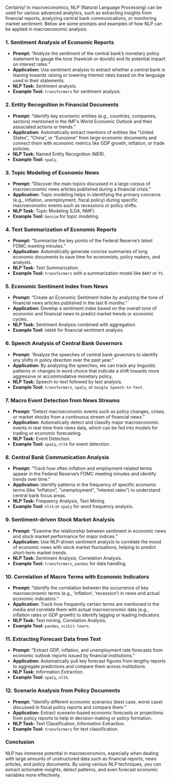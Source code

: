 Certainly! In macroeconomics, NLP (Natural Language Processing) can be used for various advanced analytics, such as extracting insights from financial reports, analyzing central bank communications, or monitoring market sentiment. Below are some prompts and examples of how NLP can be applied in macroeconomic analysis:

### 1. **Sentiment Analysis of Economic Reports**
   - **Prompt:** "Analyze the sentiment of the central bank's monetary policy statement to gauge the tone (hawkish or dovish) and its potential impact on interest rates."
   - **Application:** Use sentiment analysis to extract whether a central bank is leaning towards raising or lowering interest rates based on the language used in their statements.
   - **NLP Task:** Sentiment analysis.
   - **Example Tool:** `transformers` for sentiment analysis.

### 2. **Entity Recognition in Financial Documents**
   - **Prompt:** "Identify key economic entities (e.g., countries, companies, sectors) mentioned in the IMF's World Economic Outlook and their associated actions or trends."
   - **Application:** Automatically extract mentions of entities like "United States", "China", or "Eurozone" from large economic documents and connect them with economic metrics like GDP growth, inflation, or trade policies.
   - **NLP Task:** Named Entity Recognition (NER).
   - **Example Tool:** `spaCy`.

### 3. **Topic Modeling of Economic News**
   - **Prompt:** "Discover the main topics discussed in a large corpus of macroeconomic news articles published during a financial crisis."
   - **Application:** Topic modeling helps in identifying the primary concerns (e.g., inflation, unemployment, fiscal policy) during specific macroeconomic events such as recessions or policy shifts.
   - **NLP Task:** Topic Modeling (LDA, NMF).
   - **Example Tool:** `Gensim` for topic modeling.

### 4. **Text Summarization of Economic Reports**
   - **Prompt:** "Summarize the key points of the Federal Reserve’s latest FOMC meeting minutes."
   - **Application:** Automatically generate concise summaries of long economic documents to save time for economists, policy makers, and analysts.
   - **NLP Task:** Text Summarization.
   - **Example Tool:** `transformers` with a summarization model like `BART` or `T5`.

### 5. **Economic Sentiment Index from News**
   - **Prompt:** "Create an Economic Sentiment Index by analyzing the tone of financial news articles published in the last 6 months."
   - **Application:** Develop a sentiment index based on the overall tone of economic and financial news to predict market trends or economic cycles.
   - **NLP Task:** Sentiment Analysis combined with aggregation.
   - **Example Tool:** `VADER` for financial sentiment analysis.

### 6. **Speech Analysis of Central Bank Governors**
   - **Prompt:** "Analyze the speeches of central bank governors to identify any shifts in policy direction over the past year."
   - **Application:** By analyzing the speeches, we can track any linguistic patterns or changes in word choice that indicate a shift towards more aggressive or accommodative monetary policy.
   - **NLP Task:** Speech-to-text followed by text analysis.
   - **Example Tool:** `transformers`, `spaCy`, or `Google Speech-to-Text`.

### 7. **Macro Event Detection from News Streams**
   - **Prompt:** "Detect macroeconomic events such as policy changes, crises, or market shocks from a continuous stream of financial news."
   - **Application:** Automatically detect and classify major macroeconomic events in real-time from news data, which can be fed into models for trading or economic forecasting.
   - **NLP Task:** Event Detection.
   - **Example Tool:** `spaCy`, `nltk` for event detection.

### 8. **Central Bank Communication Analysis**
   - **Prompt:** "Track how often inflation and employment-related terms appear in the Federal Reserve's FOMC meeting minutes and identify trends over time."
   - **Application:** Identify patterns in the frequency of specific economic terms (like "inflation", "unemployment", "interest rates") to understand central bank focus areas.
   - **NLP Task:** Frequency Analysis, Text Mining.
   - **Example Tool:** `nltk` or `spaCy` for word frequency analysis.

### 9. **Sentiment-driven Stock Market Analysis**
   - **Prompt:** "Examine the relationship between sentiment in economic news and stock market performance for major indices."
   - **Application:** Use NLP-driven sentiment analysis to correlate the mood of economic news with stock market fluctuations, helping to predict short-term market trends.
   - **NLP Task:** Sentiment Analysis, Correlation Analysis.
   - **Example Tool:** `transformers`, `pandas` for data handling.

### 10. **Correlation of Macro Terms with Economic Indicators**
   - **Prompt:** "Identify the correlation between the occurrence of key macroeconomic terms (e.g., 'inflation', 'recession') in news and actual economic indicators."
   - **Application:** Track how frequently certain terms are mentioned in the media and correlate them with actual macroeconomic data (e.g., inflation rates or GDP growth) to identify lagging or leading indicators.
   - **NLP Task:** Text mining, Correlation Analysis.
   - **Example Tool:** `pandas`, `scikit-learn`.

### 11. **Extracting Forecast Data from Text**
   - **Prompt:** "Extract GDP, inflation, and unemployment rate forecasts from economic outlook reports issued by financial institutions."
   - **Application:** Automatically pull key forecast figures from lengthy reports to aggregate predictions and compare them across institutions.
   - **NLP Task:** Information Extraction.
   - **Example Tool:** `spaCy`, `nltk`.

### 12. **Scenario Analysis from Policy Documents**
   - **Prompt:** "Identify different economic scenarios (best case, worst case) discussed in fiscal policy reports and compare them."
   - **Application:** Extract scenario-based economic forecasts or projections from policy reports to help in decision-making or policy formation.
   - **NLP Task:** Text Classification, Information Extraction.
   - **Example Tool:** `transformers` for text classification.

### Conclusion

NLP has immense potential in macroeconomics, especially when dealing with large amounts of unstructured data such as financial reports, news articles, and policy documents. By using various NLP techniques, you can extract actionable insights, detect patterns, and even forecast economic variables more effectively.